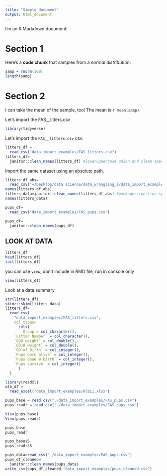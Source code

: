 ```yaml
---
title: "Simple document"
output: html_document
---
```


I'm an R Markdown document! 

# Section 1

Here's a **code chunk** that samples from 
a _normal distribution_:

```r
samp = rnorm(100)
length(samp)
```

# Section 2

I can take the mean of the sample, too!
The mean is `r mean(samp)`.

Let's import the FAS__litters.csv

```r
library(tidyverse)
```

Let's import the `FAS__litters.csv` csv.

```r
litters_df =
  read_csv("data_import_examples/FAS_litters.csv")
litters_df=
  janitor::clean_names(litters_df) #loweruppercase union and clean special characters
```
Import the same dataset using an absolute path. 

```r
litters_df_abs=
  read_csv("~/Desktop/data science/data_wrangling_i/data_import_examples/FAS_litters.csv")
names(litters_df_abs)
litters_data=janitor::clean_names(litters_df_abs) #package::function syntax allowes using funciton without loading library
names(litters_data)
```

```r
pups_df=
  read_csv("data_import_examples/FAS_pups.csv")

pups_df=
  janitor::clean_names(pups_df)
```

## LOOK AT DATA

```r
litters_df
head(litters_df)
tail(litters_df)
```

you can use `view`, don't include in RMD file, run in console only 

```r
view(litters_df)
```

Look at a data summary
```r
str(litters_df)
skimr::skim(litters_data)
litters_df=
  read_csv(
    "data_import_examples/FAS_litters.csv",
    col_types=
      cols(
        Group = col_character(),
    `Litter Number` = col_character(),
    `GD0 weight` = col_double(),
    `GD18 weight` = col_double(),
    `GD of Birth` = col_integer(),
    `Pups born alive` = col_integer(),
    `Pups dead @ birth` = col_integer(),
    `Pups survive` = col_integer()
      )
  )
```
```r
library(readxl)
mlb_df =
  read_excel("data_import_examples/mlb11.xlsx")
```

```r
pups_base = read.csv("./data_import_examples/FAS_pups.csv")
pups_readr = read_csv("./data_import_examples/FAS_pups.csv")

View(pups_base)
View(pups_readr)

pups_base
pups_readr

pups_base$S
pups_readr$S
```

```r
pups_data=read_csv("./data_import_examples/FAS_pups.csv")
pups_df_cleaned=
  janitor::clean_names(pups_data)
write_csv(pups_df_cleaned,"data_import_examples/pups_cleaned.csv")
```

